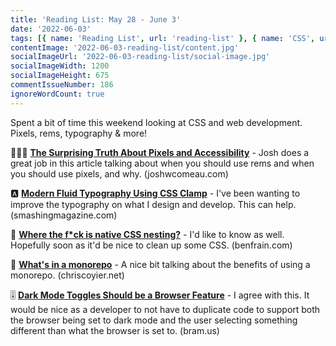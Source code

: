 ```yaml
---
title: 'Reading List: May 28 - June 3'
date: '2022-06-03'
tags: [{ name: 'Reading List', url: 'reading-list' }, { name: 'CSS', url: 'css'}, { name: 'Git', url: 'git'}, { name: 'Source Control', url: 'source-control'}]
contentImage: '2022-06-03-reading-list/content.jpg'
socialImageUrl: '2022-06-03-reading-list/social-image.jpg'
socialImageWidth: 1200
socialImageHeight: 675
commentIssueNumber: 186
ignoreWordCount: true
---
```


Spent a bit of time this weekend looking at CSS and web development. Pixels, rems, typography &amp; more!

🧑🏼‍💻 [**The Surprising Truth About Pixels and Accessibility**](https://www.joshwcomeau.com/css/surprising-truth-about-pixels-and-accessibility/) - Josh does a great job in this article talking about when you should use rems and when you should use pixels, and why. <span className="domain-name">(joshwcomeau.com)</span>

🅰 [**Modern Fluid Typography Using CSS Clamp**](https://www.smashingmagazine.com/2022/01/modern-fluid-typography-css-clamp/) - I've been wanting to improve the typography on what I design and develop. This can help. <span className="domain-name">(smashingmagazine.com)</span>

🤔 [**Where the f*ck is native CSS nesting?**](https://benfrain.com/where-the-f-is-native-css-nesting/) - I'd like to know as well. Hopefully soon as it'd be nice to clean up some CSS. <span className="domain-name">(benfrain.com)</span>

💾 [**What's in a monorepo**](https://chriscoyier.net/2022/05/31/whats-in-a-monorepo/) - A nice bit talking about the benefits of using a monorepo. <span className="domain-name">(chriscoyier.net)</span>

🎚 [**Dark Mode Toggles Should be a Browser Feature**](https://www.bram.us/2022/05/25/dark-mode-toggles-should-be-a-browser-feature/) - I agree with this. It would be nice as a developer to not have to duplicate code to support both the browser being set to dark mode and the user selecting something different than what the browser is set to. <span className="domain-name">(bram.us)</span>